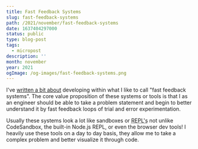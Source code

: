 ```yaml
---
title: Fast Feedback Systems
slug: fast-feedback-systems
path: /2021/november/fast-feedback-systems
date: 1637404297000
status: public
type: blog-post
tags:
  - micropost
description: ''
month: november
year: 2021
ogImage: /og-images/fast-feedback-systems.png
---
```




I've [written a bit about](/2021/february/useConsole) developing within what I like to call "fast feedback systems". The core value
proposition of these systems or tools is that I as an engineer should be able to
take a problem statement and begin to better understand it by fast feedback
loops of trial and error experimentation.

Usually these systems look a lot like sandboxes or <Abbr title="Read Evaluate Print Loops">REPL's</Abbr> not unlike CodeSandbox,
the built-in Node.js REPL, or even the browser dev tools! I heavily use these tools on a day to day basis, they allow me to take a complex
problem and better visualize it through code.
